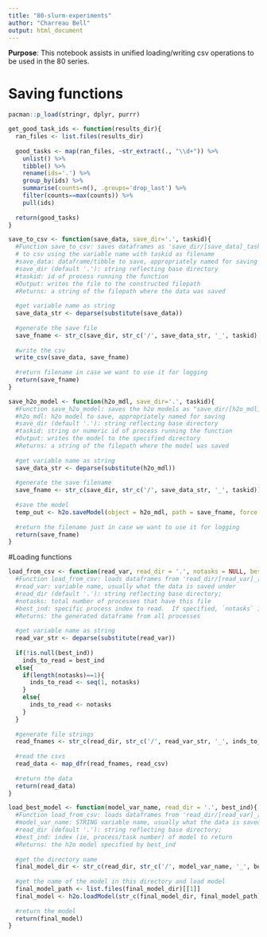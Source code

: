 ```yaml
---
title: "80-slurm-experiments"
author: "Charreau Bell"
output: html_document
---
```


**Purpose**:  This notebook assists in unified loading/writing csv operations to be used in the 80 series.

# Saving functions
```r
pacman::p_load(stringr, dplyr, purrr)
```


```r
get_good_task_ids <- function(results_dir){
  ran_files <- list.files(results_dir)
  
  good_tasks <- map(ran_files, ~str_extract(., "\\d+")) %>%
    unlist() %>%
    tibble() %>%
    rename(ids='.') %>%
    group_by(ids) %>%
    summarise(counts=n(), .groups='drop_last') %>%
    filter(counts==max(counts)) %>%
    pull(ids)
  
  return(good_tasks)
}
```


```r
save_to_csv <- function(save_data, save_dir='.', taskid){
  #Function save_to_csv: saves dataframes as 'save_dir/[save_data]_taskid.csv
  # to csv using the variable name with taskid as filename
  #save_data: dataframe/tibble to save, appropriately named for saving
  #save_dir (default '.'): string reflecting base directory
  #taskid: id of process running the function
  #Output: writes the file to the constructed filepath
  #Returns: a string of the filepath where the data was saved
  
  #get variable name as string
  save_data_str <- deparse(substitute(save_data))
  
  #generate the save file
  save_fname <- str_c(save_dir, str_c('/', save_data_str, '_', taskid), '.csv')
  
  #write the csv
  write_csv(save_data, save_fname)
  
  #return filename in case we want to use it for logging
  return(save_fname)
}

```

```r
save_h2o_model <- function(h2o_mdl, save_dir='.', taskid){
  #Function save_h2o_model: saves the h2o models as "save_dir/[h2o_mdl]_taskid"
  #h2o_mdl: h2o model to save, appropriately named for saving
  #save_dir (default '.'): string reflecting base directory
  #taskid: string or numeric id of process running the function
  #Output: writes the model to the specified directory
  #Returns: a string of the filepath where the model was saved
  
  #get variable name as string
  save_data_str <- deparse(substitute(h2o_mdl))
  
  #generate the save filename
  save_fname <- str_c(save_dir, str_c('/', save_data_str, '_', taskid))
  
  #save the model
  temp_out <- h2o.saveModel(object = h2o_mdl, path = save_fname, force = TRUE)
  
  #return the filename just in case we want to use it for logging
  return(save_fname)
}

```

#Loading functions

```r
load_from_csv <- function(read_var, read_dir = '.', notasks = NULL, best_ind = NULL){
  #Function load_from_csv: loads dataframes from 'read_dir/[read_var]_[1:notasks].csv
  #read_var: variable name, usually what the data is saved under
  #read_dir (default '.'): string reflecting base directory;
  #notasks: total number of processes that have this file
  #best_ind: specific process index to read.  If specified, `notasks` is ignored.
  #Returns: the generated dataframe from all processes
  
  #get variable name as string
  read_var_str <- deparse(substitute(read_var))
  
  if(!is.null(best_ind))
    inds_to_read = best_ind
  else{
    if(length(notasks)==1){
      inds_to_read <- seq(1, notasks)
    }
    else{
      inds_to_read <- notasks
    }
  }
  
  #generate file strings
  read_fnames <- str_c(read_dir, str_c('/', read_var_str, '_', inds_to_read, '.csv'))
  
  #read the csvs
  read_data <- map_dfr(read_fnames, read_csv)
  
  #return the data
  return(read_data)
}

```

```r
load_best_model <- function(model_var_name, read_dir = '.', best_ind){
  #Function load_from_csv: loads dataframes from 'read_dir/[read_var]_[1:notasks].csv
  #model_var_name: STRING variable name, usually what the data is saved under
  #read_dir (default '.'): string reflecting base directory;
  #best_ind: index (ie, process/task number) of model to return
  #Returns: the h2o model specified by best_ind
  
  #get the directory name
  final_model_dir <- str_c(read_dir, str_c('/', model_var_name, '_', best_ind, '/'))
  
  #get the name of the model in this directory and load model
  final_model_path <- list.files(final_model_dir)[[1]]
  final_model <- h2o.loadModel(str_c(final_model_dir, final_model_path))
  
  #return the model
  return(final_model)
}

```

